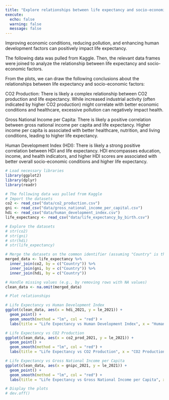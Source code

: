 ```yaml
---
title: "Explore relationships between life expectancy and socio-economic factors"
execute: 
  echo: false
  warning: false
  message: false
---
```

Improving economic conditions, reducing pollution, and enhancing human development factors can positively impact life expectancy.

The following data was pulled from Kaggle. Then, the relevant data frames were joined to analyze the relationship between life expectancy and socio-economic factors.

From the plots, we can draw the following conclusions about the relationships between life expectancy and socio-economic factors:

CO2 Production: There is likely a complex relationship between CO2 production and life expectancy. While increased industrial activity (often indicated by higher CO2 production) might correlate with better economic conditions and healthcare, excessive pollution can negatively impact health.

Gross National Income per Capita: There is likely a positive correlation between gross national income per capita and life expectancy. Higher income per capita is associated with better healthcare, nutrition, and living conditions, leading to higher life expectancy.

Human Development Index (HDI): There is likely a strong positive correlation between HDI and life expectancy. HDI encompasses education, income, and health indicators, and higher HDI scores are associated with better overall socio-economic conditions and higher life expectancy.
```r
# Load necessary libraries
library(ggplot2)
library(dplyr)
library(readr)

# The following data was pulled from Kaggle
# Import the datasets
co2 <- read_csv("data/co2_production.csv")
gni <- read_csv("data/gross_national_income_per_capital.csv")
hdi <- read_csv("data/human_development_index.csv")
life_expectancy <- read_csv("data/life_expectancy_by_birth.csv")

# Explore the datasets
# str(co2)
# str(gni)
# str(hdi)
# str(life_expectancy)

# Merge the datasets on the common identifier (assuming "Country" is the common columns)
merged_data <- life_expectancy %>%
  inner_join(co2, by = c("Country")) %>%
  inner_join(gni, by = c("Country")) %>%
  inner_join(hdi, by = c("Country"))

# Handle missing values (e.g., by removing rows with NA values)
clean_data <- na.omit(merged_data)

# Plot relationships

# Life Expectancy vs Human Development Index
ggplot(clean_data, aes(x = hdi_2021, y = le_2021)) +
  geom_point() +
  geom_smooth(method = "lm", col = "red") +
  labs(title = "Life Expectancy vs Human Development Index", x = "Human Development Index", y = "Life Expectancy (years)")

# Life Expectancy vs CO2 Production
ggplot(clean_data, aes(x = co2_prod_2021, y = le_2021)) +
  geom_point() +
  geom_smooth(method = "lm", col = "red") +
  labs(title = "Life Expectancy vs CO2 Production", x = "CO2 Production (metric tons per capita)", y = "Life Expectancy (years)")

# Life Expectancy vs Gross National Income per Capita
ggplot(clean_data, aes(x = gnipc_2021, y = le_2021)) +
  geom_point() +
  geom_smooth(method = "lm", col = "red") +
  labs(title = "Life Expectancy vs Gross National Income per Capita", x = "Gross National Income per Capita (USD)", y = "Life Expectancy (years)")

# Display the plots
# dev.off()
```



